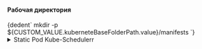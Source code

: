 


<h4>Рабочая директория</h4>
<CodeBlock language="bash">
  {dedent`
    mkdir -p ${CUSTOM_VALUE.kuberneteBaseFolderPath.value}/manifests
  `}
</CodeBlock>

<details className="custom-gray-block">
<summary>Static Pod Kube-Schedulerr</summary>

<h4>Генерация манифеста</h4>
<CodeBlock language="bash">
  {dedent`
    cat <<EOF > ${CUSTOM_VALUE.kuberneteBaseFolderPath.value}/manifests/kube-scheduler.yaml
    apiVersion: v1
    kind: Pod
    metadata:
      creationTimestamp: null
      labels:
        component: kube-scheduler
        tier: control-plane
      name: kube-scheduler
      namespace: kube-system
    spec:
      containers:
      - command:
        - kube-scheduler
        - --authentication-kubeconfig=${KUBE_SCHEDULER_ARGS.authenticationKubeconfig.value}
        - --authentication-skip-lookup=${KUBE_SCHEDULER_ARGS.authenticationSkipLookup.value}
        - --authentication-token-webhook-cache-ttl=${KUBE_SCHEDULER_ARGS.authenticationTokenWebhookCacheTtl.value}
        - --authentication-tolerate-lookup-failure=${KUBE_SCHEDULER_ARGS.authenticationTolerateLookupFailure.value}
        - --authorization-always-allow-paths=${KUBE_SCHEDULER_ARGS.authorizationAlwaysAllowPaths.value}
        - --authorization-kubeconfig=${KUBE_SCHEDULER_ARGS.authorizationKubeconfig.value}
        - --authorization-webhook-cache-authorized-ttl=${KUBE_SCHEDULER_ARGS.authorizationWebhookCacheAuthorizedTtl.value}
        - --authorization-webhook-cache-unauthorized-ttl=${KUBE_SCHEDULER_ARGS.authorizationWebhookCacheUnauthorizedTtl.value}
        - --bind-address=${KUBE_SCHEDULER_ARGS.bindAddress.value}
        - --client-ca-file=${KUBE_SCHEDULER_ARGS.clientCaFile.value}
        - --contention-profiling=${KUBE_SCHEDULER_ARGS.contentionProfiling.value}
        - --help=${KUBE_SCHEDULER_ARGS.help.value}
        - --http2-max-streams-per-connection=${KUBE_SCHEDULER_ARGS.http2MaxStreamsPerConnection.value}
        - --kube-api-burst=${KUBE_SCHEDULER_ARGS.kubeApiBurst.value}
        - --kube-api-content-type=${KUBE_SCHEDULER_ARGS.kubeApiContentType.value}
        - --kube-api-qps=${KUBE_SCHEDULER_ARGS.kubeApiQps.value}
        - --kubeconfig=${KUBE_SCHEDULER_ARGS.kubeconfig.value}
        - --leader-elect=${KUBE_SCHEDULER_ARGS.leaderElect.value}
        - --leader-elect-lease-duration=${KUBE_SCHEDULER_ARGS.leaderElectLeaseDuration.value}
        - --leader-elect-renew-deadline=${KUBE_SCHEDULER_ARGS.leaderElectRenewDeadline.value}
        - --leader-elect-resource-lock=${KUBE_SCHEDULER_ARGS.leaderElectResourceLock.value}
        - --leader-elect-resource-name=${KUBE_SCHEDULER_ARGS.leaderElectResourceName.value}
        - --leader-elect-resource-namespace=${KUBE_SCHEDULER_ARGS.leaderElectResourceNamespace.value}
        - --leader-elect-retry-period=${KUBE_SCHEDULER_ARGS.leaderElectRetryPeriod.value}
        - --log-flush-frequency=${KUBE_SCHEDULER_ARGS.logFlushFrequency.value}
        - --log-json-info-buffer-size=${KUBE_SCHEDULER_ARGS.logJsonInfoBufferSize.value}
        - --log-json-split-stream=${KUBE_SCHEDULER_ARGS.logJsonSplitStream.value}
        - --log-text-info-buffer-size=${KUBE_SCHEDULER_ARGS.logTextInfoBufferSize.value}
        - --log-text-split-stream=${KUBE_SCHEDULER_ARGS.logTextSplitStream.value}
        - --logging-format=${KUBE_SCHEDULER_ARGS.loggingFormat.value}
        - --permit-address-sharing=${KUBE_SCHEDULER_ARGS.permitAddressSharing.value}
        - --permit-port-sharing=${KUBE_SCHEDULER_ARGS.permitPortSharing.value}
        - --pod-max-in-unschedulable-pods-duration=${KUBE_SCHEDULER_ARGS.podMaxInUnschedulablePodsDuration.value}
        - --profiling=${KUBE_SCHEDULER_ARGS.profiling.value}
        - --requestheader-extra-headers-prefix=${KUBE_SCHEDULER_ARGS.requestheaderExtraHeadersPrefix.value}
        - --requestheader-group-headers=${KUBE_SCHEDULER_ARGS.requestheaderGroupHeaders.value}
        - --requestheader-username-headers=${KUBE_SCHEDULER_ARGS.requestheaderUsernameHeaders.value}
        - --secure-port=${KUBE_SCHEDULER_ARGS.securePort.value}
        - --v=${KUBE_SCHEDULER_ARGS.v.value}
        - --version=${KUBE_SCHEDULER_ARGS.version.value}
      # - --allow-metric-labels=${KUBE_SCHEDULER_ARGS.allowMetricLabels.value}
      # - --allow-metric-labels-manifest=${KUBE_SCHEDULER_ARGS.allowMetricLabelsManifest.value}
      # - --cert-dir=${KUBE_SCHEDULER_ARGS.certDir.value}
      # - --config=${KUBE_SCHEDULER_ARGS.config.value}
      # - --disabled-metrics=${KUBE_SCHEDULER_ARGS.disabledMetrics.value}
      # - --feature-gates=${KUBE_SCHEDULER_ARGS.featureGates.value}
      # - --master=${KUBE_SCHEDULER_ARGS.master.value}
      # - --requestheader-allowed-names=${KUBE_SCHEDULER_ARGS.requestheaderAllowedNames.value}
      # - --requestheader-client-ca-file=${KUBE_SCHEDULER_ARGS.requestheaderClientCaFile.value}
      # - --show-hidden-metrics-for-version=${KUBE_SCHEDULER_ARGS.showHiddenMetricsForVersion.value}
      # - --tls-cert-file=${KUBE_SCHEDULER_ARGS.tlsCertFile.value}
      # - --tls-cipher-suites=${KUBE_SCHEDULER_ARGS.tlsCipherSuites.value}
      # - --tls-min-version=${KUBE_SCHEDULER_ARGS.tlsMinVersion.value}
      # - --tls-private-key-file=${KUBE_SCHEDULER_ARGS.tlsPrivateKeyFile.value}
      # - --tls-sni-cert-key=${KUBE_SCHEDULER_ARGS.tlsSniCertKey.value}
      # - --vmodule=${KUBE_SCHEDULER_ARGS.vmodule.value}
      # - --write-config-to=${KUBE_SCHEDULER_ARGS.writeConfigTo.value}
        image: ${CUSTOM_VALUE.baseDockerRegistry.value}/kube-scheduler:${COMPONENTS_VERSION.kubernetes.value}
        imagePullPolicy: IfNotPresent
        livenessProbe:
          failureThreshold: 8
          httpGet:
            path: /healthz
            port: ${PORTS.kubeScheduler.portNumber}
            scheme: HTTPS
          initialDelaySeconds: 10
          periodSeconds: 10
          timeoutSeconds: 15
        name: kube-scheduler
        resources:
          requests:
            cpu: 100m
        startupProbe:
          failureThreshold: 24
          httpGet:
            path: /healthz
            port: ${PORTS.kubeScheduler.portNumber}
            scheme: HTTPS
          initialDelaySeconds: 10
          periodSeconds: 10
          timeoutSeconds: 15
        volumeMounts:
        - mountPath: ${CUSTOM_VALUE.kuberneteBaseFolderPath.value}/scheduler.conf
          name: kubeconfig
          readOnly: true
      hostNetwork: true
      priority: 2000001000
      priorityClassName: system-node-critical
      securityContext:
        seccompProfile:
          type: RuntimeDefault
      volumes:
      - hostPath:
          path: ${CUSTOM_VALUE.kuberneteBaseFolderPath.value}/scheduler.conf
          type: FileOrCreate
        name: kubeconfig
    status: {}
    EOF
  `}
</CodeBlock>
</details>